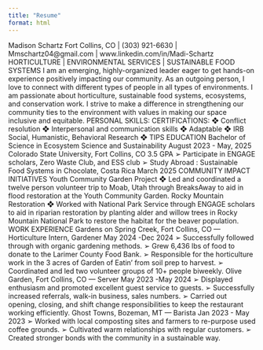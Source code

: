 ```yaml
---
title: "Resume"
format: html
---
```


Madison Schartz
Fort Collins, CO \| (303) 921-6630 \| Mmschartz04\@gmail.com \| www.linkedin.com/in/Madi-Schartz
HORTICULTURE \| ENVIRONMENTAL SERVICES \| SUSTAINABLE FOOD SYSTEMS
I am an emerging, highly-organized leader eager to get hands-on experience positively impacting our community. As
an outgoing person, I love to connect with different types of people in all types of environments. I am passionate about
horticulture, sustainable food systems, ecosystems, and conservation work. I strive to make a difference in
strengthening our community ties to the environment with values in making our space inclusive and equitable.
PERSONAL SKILLS: CERTIFICATIONS:
❖ Conflict resolution
❖ Interpersonal and communication skills
❖ Adaptable
❖ IRB Social, Humanistic, Behavioral Research
❖ TIPS
EDUCATION
Bachelor of Science in Ecosystem Science and Sustainability August 2023 - May, 2025
Colorado State University, Fort Collins, CO 3.5 GPA
➢ Participate in ENGAGE scholars, Zero Waste Club, and ESS club
➢ Study Abroad : Sustainable Food Systems in Chocolate, Costa Rica March 2025
COMMUNITY IMPACT INITIATIVES
Youth Community Garden Project
❖ Led and coordinated a twelve person volunteer trip to Moab, Utah through BreaksAway to aid in flood
restoration at the Youth Community Garden.
Rocky Mountain Restoration
❖ Worked with National Park Service through ENGAGE scholars to aid in riparian restoration by planting alder
and willow trees in Rocky Mountain National Park to restore the habitat for the beaver population.
WORK EXPERIENCE
Gardens on Spring Creek, Fort Collins, CO — Horticulture Intern, Gardener May 2024 -Dec 2024
➢ Successfully followed through with organic gardening methods.
➢ Grew 6,436 lbs of food to donate to the Larimer County Food Bank.
➢ Responsible for the horticulture work in the 3 acres of Garden of Eatin’ from soil prep to harvest.
➢ Coordinated and led two volunteer groups of 10+ people biweekly.
Olive Garden, Fort Collins, CO — Server May 2023 -May 2024
➢ Displayed enthusiasm and promoted excellent guest service to guests.
➢ Successfully increased referrals, walk-in business, sales numbers.
➢ Carried out opening, closing, and shift change responsibilities to keep the restaurant working efficiently.
Ghost Towns, Bozeman, MT — Barista Jan 2023 - May 2023
➢ Worked with local composting sites and farmers to re-purpose used coffee grounds.
➢ Cultivated warm relationships with regular customers.
➢ Created stronger bonds with the community in a sustainable way.
